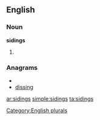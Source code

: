
==English==

===Noun===
'''sidings'''

# {{plural of|[[siding]]}}

===Anagrams===
* {{alphagram|dgiinss}}
* [[dissing#English|dissing]]

[[Category:English plurals]]

[[ar:sidings]]
[[simple:sidings]]
[[ta:sidings]]